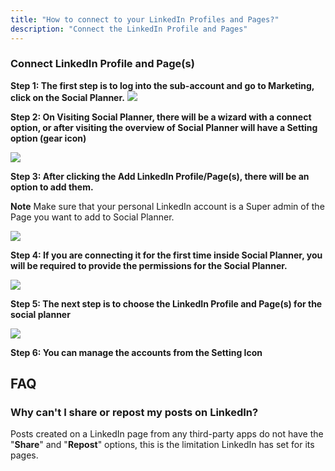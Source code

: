 ```yaml
---
title: "How to connect to your LinkedIn Profiles and Pages?"
description: "Connect the LinkedIn Profile and Pages"
---
```


### Connect LinkedIn Profile and Page(s)

**Step 1: The first step is to log into the sub-account and go to  Marketing, click on the  Social Planner.**
![](https://s3.amazonaws.com/cdn.freshdesk.com/data/helpdesk/attachments/production/48228183050/original/ayjYr0pU-zR8jZ_Xn62FdNa4p7Fdp2IiYg.jpeg?1653463965)

**Step 2:  On Visiting Social Planner, there will be a wizard with a connect option, or after visiting the overview of Social Planner will have a Setting option (gear icon)**

![](https://s3.amazonaws.com/cdn.freshdesk.com/data/helpdesk/attachments/production/48228183049/original/rcjHMQzFjRujzQe8FLd3CewFR9eQMtjeHQ.png?1653463965)

**Step 3: After clicking the Add LinkedIn Profile/Page(s), there will be an option to add them.**

**Note**
Make sure that your personal LinkedIn account is a Super admin of the Page you want to add to Social Planner.

![](https://s3.amazonaws.com/cdn.freshdesk.com/data/helpdesk/attachments/production/48228183051/original/7N8PK_S_BGwrdrEglSRIoBLY0RSmsIafZw.jpeg?1653463966)

**Step 4: If you are connecting it for the first time inside Social Planner, you will be required to provide the permissions for the Social Planner.**

![](https://s3.amazonaws.com/cdn.freshdesk.com/data/helpdesk/attachments/production/48228183054/original/cg763FqSNjcr_voudor_x4mDSAzs22hIlw.jpeg?1653463966)

**Step 5: The next step is to choose the LinkedIn Profile and Page(s) for the social planner**

![](https://s3.amazonaws.com/cdn.freshdesk.com/data/helpdesk/attachments/production/48228183052/original/dYE-BQXKnDSFZSr713fKO0PpbZioeLmFyg.png?1653463966)

**Step 6:  You can manage the accounts from the Setting Icon**

## FAQ

### Why can't I share or repost my posts on LinkedIn?

Posts created on a LinkedIn page from any third-party apps do not have the "**Share**" and "**Repost**" options, this is the limitation LinkedIn has set for its pages.